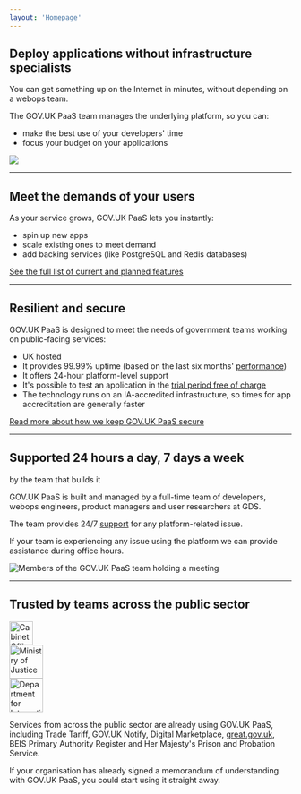 ```yaml
---
layout: 'Homepage'
---
```


<div className="govuk-grid-row">
<div className="govuk-grid-column-one-half">

  ## Deploy applications without infrastructure specialists

  You can get something up on the Internet in minutes, without depending on a webops team.

  The GOV.UK PaaS team manages the underlying platform, so you can:

  -   make the best use of your developers' time
  -   focus your budget on your applications

</div>
<div className="govuk-grid-column-one-half">

![](/assets/images/product/1-o.svg)

</div>

<div className="govuk-grid-column-full">
  <hr className="govuk-section-break govuk-section-break--l govuk-section-break--visible" />
</div>

<div className="govuk-grid-column-two-thirds">

## Meet the demands of your users

As your service grows, GOV.UK PaaS lets you instantly:

-   spin up new apps
-   scale existing ones to meet demand
-   add backing services (like PostgreSQL and Redis databases)

[See the full list of current and planned features](/features)

</div>

<div className="govuk-grid-column-full">
  <hr className="govuk-section-break govuk-section-break--l govuk-section-break--visible" />
</div>

<div className="govuk-grid-column-two-thirds">

## Resilient and secure

GOV.UK PaaS is designed to meet the needs of government teams working on public-facing services:

-   UK hosted
-   It provides 99.99% uptime (based on the last six months' [performance](https://status.cloud.service.gov.uk/))
-   It offers 24-hour platform-level support
-   It's possible to test an application in the [trial period free of charge](/pricing)
-   The technology runs on an IA-accredited infrastructure, so times for app accreditation are generally faster

[Read more about how we keep GOV.UK PaaS secure](/security)

</div>

<div className="govuk-grid-column-full">
  <hr className="govuk-section-break govuk-section-break--l govuk-section-break--visible" />
</div>

<div className="govuk-grid-column-one-half">

## Supported 24 hours a day, 7 days a week 

by the team that builds it

GOV.UK PaaS is built and managed by a full-time team of developers, webops engineers, product managers and user researchers at GDS.

The team provides 24/7 [support](/support) for any platform-related issue.

If your team is experiencing any issue using the platform we can provide assistance during office hours.

</div>

<div className="govuk-grid-column-one-half">

![Members of the GOV.UK PaaS team holding a meeting](/assets/images/PaaS-team.jpg)

</div>

<div className="govuk-grid-column-full">
  <hr className="govuk-section-break govuk-section-break--l govuk-section-break--visible" />
</div>

<div className="govuk-grid-column-two-thirds">

## Trusted by teams across the public sector

<div className="govuk-grid-column-one-third govuk-!-margin-bottom-5">
  <img src="/assets/images/logos/co.png" alt="Cabinet Office" height="42" />
</div>
<div className="govuk-grid-column-one-third govuk-!-margin-bottom-5">
  <img src="/assets/images/logos/moj.png" alt="Ministry of Justice" height="60" />
</div>
<div className="govuk-grid-column-one-third govuk-!-margin-bottom-5">
  <img src="/assets/images/logos/dit.png" alt="Department for Internation Trade" height="60" />
</div>

Services from across the public sector are already using GOV.UK PaaS, including Trade Tariff, GOV.UK Notify, Digital Marketplace, [great.gov.uk](https://great.gov.uk), BEIS Primary Authority Register and Her Majesty's Prison and Probation Service.

If your organisation has already signed a memorandum of understanding with GOV.UK PaaS, you could start using it straight away.

</div>
</div>
